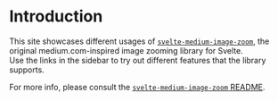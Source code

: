 
<Meta title="Introduction" />

# Introduction

This site showcases different usages of
[`svelte-medium-image-zoom`](https://github.com/moonlitgrace/svelte-medium-image-zoom),
the original medium.com-inspired image zooming library for Svelte.\
Use the links in the sidebar to try out different features that the library
supports.

For more info, please consult the [`svelte-medium-image-zoom`
README](https://github.com/moonlitgrace/svelte-medium-image-zoom#readme).
